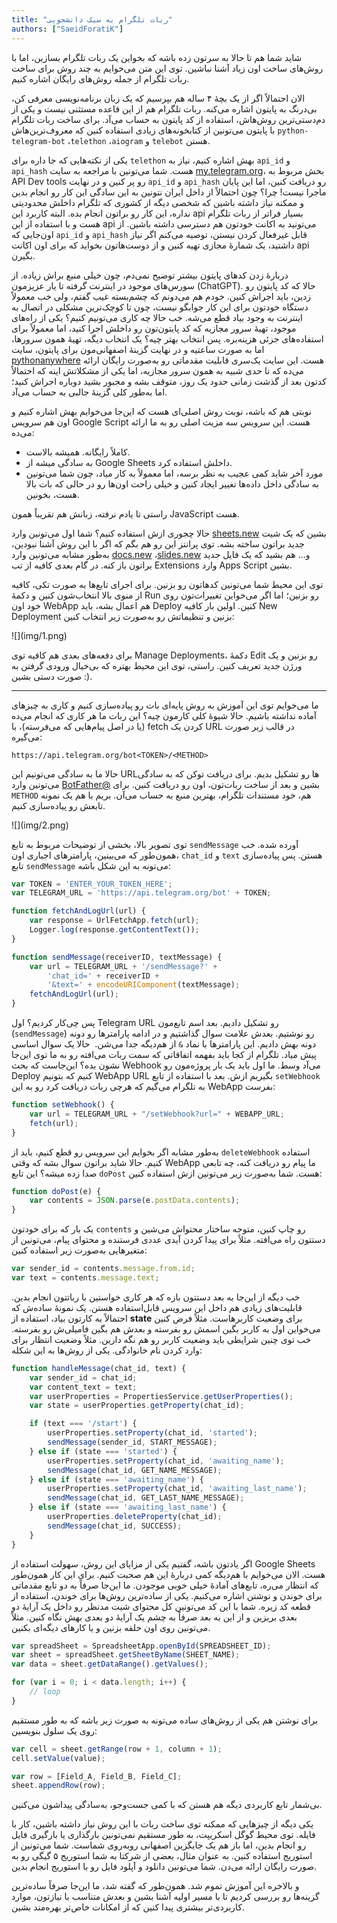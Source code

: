 ```yaml
---
title: "ربات تلگرام به سبک دانشجویی"
authors: ["SaeidForatiK"]
---
```


شاید شما هم تا حالا به سرتون زده باشه که بخواین یک ربات تلگرام بسازین، اما با روش‌های ساخت اون زیاد آشنا نباشین. توی این متن می‌خوایم به چند روش برای ساخت ربات تلگرام از جمله روش‌های رایگان اشاره کنیم.

الان احتمالاً اگر از یک بچۀ ۴ ساله هم بپرسیم که یک زبان برنامه‌نویسی معرفی کن، بی‌درنگ به پایتون اشاره می‌کنه. ربات تلگرام هم از این قاعده مستثنی نیست و یکی از دم‌دستی‌ترین روش‌هاش، استفاده از کد پایتون به حساب می‌آد. برای ساخت ربات تلگرام با پایتون می‌تونین از کتابخونه‌های زیادی استفاده کنین که معروف‌ترین‌هاش `python-telegram-bot` ،`telethon` ،`aiogram` و `telebot` هستن.

یکی از نکته‌هایی که جا داره برای `telethon` بهش اشاره کنیم، نیاز به `api_id` و `api_hash` هست. شما می‌تونین با مراجعه به سایت [my.telegram.org](https://my.telegram.org)، بخش مربوط به API Dev tools رو پر کنین و در نهایت `api_id` و `api_hash` رو دریافت کنین، اما این پایان ماجرا نیست! چرا؟ چون احتمالاً از داخل ایران نتونین به این سادگی این کار رو انجام بدین و ممکنه نیاز داشته باشین که شخصی دیگه از کشوری که تلگرام داخلش محدودیتی نداره، این کار رو براتون انجام بده. البته کاربرد این api بسیار فراتر از ربات تلگرام هست و با استفاده از این api می‌تونید به اکانت خودتون هم دسترسی داشته باشین. از اون‌جایی که `api_id` و `api_hash` قابل غیرفعال کردن نیستن، توصیه می‌کنم اگر نیاز داشتید، یک شمارۀ مجازی تهیه کنین و از دوست‌هاتون بخواید که برای اون اکانت api بگیرن.

دربارۀ زدن کدهای پایتون بیشتر توضیح نمی‌دم، چون خیلی منبع براش زیاده. از سورس‌های موجود در اینترنت گرفته تا یار عزیزمون (ChatGPT). حالا که کد پایتون رو زدین، باید اجراش کنین. خودم هم می‌دونم که چشم‌بسته غیب گفتم، ولی خب معمولاً دستگاه خودتون برای این کار جوابگو نیست، چون تا کوچک‌ترین مشکلی در اتصال به اینترنت به وجود بیاد قطع می‌شه. خب حالا چه کاری می‌تونیم کنیم؟ یکی از راه‌های موجود، تهیۀ سرور مجازیه که کد پایتون‌تون رو داخلش اجرا کنید، اما معمولاً برای استفاده‌های جزئی هزینه‌بره. پس انتخاب بهتر چیه؟ یک انتخاب دیگه، تهیۀ همون سرورها، اما به صورت ساعتیه و در نهایت گزینۀ اصفهانی‌مون برای پایتون، سایت [pythonanywhere](https://www.pythonanywhere.com/) هست. این سایت یک‌سری قابلیت مقدماتی رو به‌صورت رایگان ارائه می‌ده که تا حدی شبیه به همون سرور مجازیه، اما یکی از مشکلاتش اینه که احتمالاً کدتون بعد از گذشت زمانی حدود یک روز، متوقف بشه و مجبور بشید دوباره اجراش کنید؛ اما به‌طور کلی گزینۀ جالبی به حساب می‌آد.

نوبتی هم که باشه، نوبت روش اصلی‌ای هست که این‌جا می‌خوایم بهش اشاره کنیم و اون هم سرویس Google Script هست. این سرویس سه مزیت اصلی رو به ما ارائه می‌ده:
- کاملاً رایگانه. همیشه بالاست.
- به سادگی میشه از Google Sheets داخلش استفاده کرد.
- مورد آخر شاید کمی عجیب به نظر برسه، اما معمولاً به کار میاد، چون شما می‌تونین به سادگی داخل داده‌ها تغییر ایجاد کنین و خیلی راحت اون‌ها رو در حالی که بات بالا هست، بخونین.

راستی تا یادم نرفته، زبانش هم تقریباً همون JavaScript هست.

حالا چجوری ازش استفاده کنیم؟ شما اول می‌تونین وارد [sheets.new](https://sheets.new) بشین که یک شیت جدید براتون ساخته بشه. توی پرانتز این رو هم بگم که اگر با این روش آشنا نبودین، به‌طور مشابه می‌تونین وارد [docs.new](https://docs.new) ،[slides.new](https://slides.new) و… هم بشید که یک فایل جدید براتون باز کنه. در گام بعدی کافیه از تب Extensions وارد Apps Script بشین.

توی این محیط شما می‌تونین کدهاتون رو بزنین. برای اجرای تابع‌ها به صورت تکی، کافیه از منوی بالا انتخاب‌شون کنین و دکمۀ Run رو بزنین؛ اما اگر می‌خواین تغییرات‌تون روی خود اون WebApp هم اعمال بشه، باید Deploy کنین. اولین بار کافیه New Deployment بزنین و تنظیماتش رو به‌صورت زیر انتخاب کنین:

<div style={{textAlign: 'center'}}>![](img/1.png)</div>

برای دفعه‌های بعدی هم کافیه توی Manage Deployments، دکمۀ Edit رو بزنین و یک ورژن جدید تعریف کنین. راستی، توی این محیط بهتره که بی‌خیال ورودی گرفتن به صورت دستی بشین :).

----

ما می‌خوایم توی این آموزش به روش پایه‌ای بات رو پیاده‌سازی کنیم و کاری به چیزهای آماده نداشته باشیم. حالا شیوۀ کلی کارمون چیه؟ این ربات ما هر کاری که انجام می‌ده (یا در اصل پیام‌هایی که می‌فرسته)، با fetch کردن یک URL در قالب زیر صورت می‌گیره:

```url
https://api.telegram.org/bot<TOKEN>/<METHOD>
```

حالا ما به سادگی می‌تونیم این URLها رو تشکیل بدیم. برای دریافت توکن که به سادگی می‌تونین وارد [BotFather@](https://t.me/BotFather) بشین و بعد از ساخت ربات‌تون، اون رو دریافت کنین. برای `METHOD` هم، خود مستندات تلگرام، بهترین منبع به حساب می‌آن. بریم با هم یک نمونه تابعش رو پیاده‌سازی کنیم.

<div style={{textAlign: 'center'}}>![](img/2.png)</div>

توی تصویر بالا، بخشی از توضیحات مربوط به تابع `sendMessage` آورده شده. خب همون‌طور که می‌بینین، پارامترهای اجباری اون، `chat_id` و `text` هستن. پس پیاده‌سازی تابع `sendMessage` می‌تونه به این شکل باشه:

```javascript
var TOKEN = 'ENTER_YOUR_TOKEN_HERE';
var TELEGRAM_URL = 'https://api.telegram.org/bot' + TOKEN;

function fetchAndLogUrl(url) {
	var response = UrlFetchApp.fetch(url);
	Logger.log(response.getContentText());
}

function sendMessage(receiverID, textMessage) {
	var url = TELEGRAM_URL + '/sendMessage?' +
		'chat_id=' + receiverID +
		'&text=' + encodeURIComponent(textMessage);
	fetchAndLogUrl(url);
}
```

پس چی‌کار کردیم؟ اول Telegram URL رو تشکیل دادیم. بعد اسم تابع‌مون (`sendMessage`) رو نوشتیم. بعدش علامت سوال گذاشتیم و در ادامه پارامترها رو دونه دونه بهش دادیم. این پارامترها با نماد `&` از هم‌دیگه جدا می‌شن. 
حالا یک سوال اساسی پیش میاد. تلگرام از کجا باید بفهمه اتفاقاتی که سمت ربات می‌افته رو به ما توی این‌جا نشون بده؟ این‌جاست که بحث Webhook می‌آد وسط. ما اول باید یک بار پروژه‌مون رو Deploy کنیم که بتونیم WebApp URL بگیریم ازش. بعد با استفاده از تابع `setWebhook` به تلگرام می‌گیم که هرچی ربات دریافت کرد رو به این WebApp بفرست:

```javascript
function setWebhook() {
	var url = TELEGRAM_URL + "/setWebhook?url=" + WEBAPP_URL;
	fetch(url);
}
```

به‌طور مشابه اگر بخوایم این سرویس رو قطع کنیم، باید از `deleteWebhook` استفاده کنیم. حالا شاید براتون سوال بشه که وقتی WebApp ما پیام رو دریافت کنه، چه تابعی صدا زده میشه؟ این تابع `doPost` هست. شما به‌صورت زیر می‌تونین ازش استفاده کنین:

```javascript
function doPost(e) {
	var contents = JSON.parse(e.postData.contents);
}
```

یک بار که برای خودتون `contents` رو چاپ کنین، متوجه ساختار محتواش می‌شین و دستتون راه می‌افته. مثلاً برای پیدا کردن آیدی عددی فرستنده و محتوای پیام، می‌تونین از متغیرهایی به‌صورت زیر استفاده کنین:

```javascript
var sender_id = contents.message.from.id;
var text = contents.message.text;
```

خب دیگه از این‌جا به بعد دستتون بازه که هر کاری خواستین با رباتتون انجام بدین. قابلیت‌های زیادی هم داخل این سرویس قابل‌استفاده هستن. یک نمونۀ ساده‌ش که احتمالاً به کارتون بیاد، استفاده از **state** برای وضعیت کاربرهاست. مثلاً فرض کنین می‌خواین اول به کاربر بگین اسمش رو بفرسته و بعدش هم بگین فامیلی‌ش رو بفرسته. خب توی چنین شرایطی باید وضعیت کاربر رو هم نگه دارین. مثلاً وضعیت انتظار برای وارد کردن نام خانوادگی. یکی از روش‌ها به این شکله:

```javascript
function handleMessage(chat_id, text) {
	var sender_id = chat_id;
	var content_text = text;
	var userProperties = PropertiesService.getUserProperties();
	var state = userProperties.getProperty(chat_id);

	if (text === '/start') {
		userProperties.setProperty(chat_id, 'started');
		sendMessage(sender_id, START_MESSAGE);
	} else if (state === 'started') {
		userProperties.setProperty(chat_id, 'awaiting_name');
		sendMessage(chat_id, GET_NAME_MESSAGE);
	} else if (state === 'awaiting_name') {
		userProperties.setProperty(chat_id, 'awaiting_last_name');
		sendMessage(chat_id, GET_LAST_NAME_MESSAGE);
	} else if (state === 'awaiting_last_name') {
		userProperties.deleteProperty(chat_id);
		sendMessage(chat_id, SUCCESS);
	}
}
```

اگر یادتون باشه، گفتیم یکی از مزایای این روش، سهولت استفاده از Google Sheets هست. الان می‌خوایم با هم‌دیگه کمی دربارۀ این هم صحبت کنیم. برای این کار همون‌طور که انتظار می‌ره، تابع‌های آمادۀ خیلی خوبی موجودن. ما این‌جا صرفاً به دو تابع مقدماتی برای خوندن و نوشتن اشاره می‌کنیم. یکی از ساده‌ترین روش‌ها برای خوندن، استفاده از قطعه کد زیره. شما با این کد می‌تونین کل محتوای شیت مدنظر رو داخل یک آرایۀ دو بعدی بریزین و از این به بعد صرفاً به چشم یک آرایۀ دو بعدی بهش نگاه کنین. مثلاً می‌تونین روی اون حلقه بزنین و یا کارهای دیگه‌ای بکنین.

```javascript
var spreadSheet = SpreadsheetApp.openById(SPREADSHEET_ID);
var sheet = spreadSheet.getSheetByName(SHEET_NAME);
var data = sheet.getDataRange().getValues();

for (var i = 0; i < data.length; i++) {
	// loop
}
```

برای نوشتن هم یکی از روش‌های ساده می‌تونه به صورت زیر باشه که به طور مستقیم روی یک سلول بنویسین:


```javascript
var cell = sheet.getRange(row + 1, column + 1);
cell.setValue(value);

var row = [Field_A, Field_B, Field_C];
sheet.appendRow(row);
```

بی‌شمار تابع کاربردی دیگه هم هستن که با کمی جست‌وجو، به‌سادگی پیداشون می‌کنین.

یکی دیگه از چیزهایی که ممکنه توی ساخت ربات با این روش نیاز داشته باشین، کار با فایله. توی محیط گوگل اسکریپت، به طور مستقیم نمی‌تونین بارگذاری یا بارگیری فایل رو انجام بدین، اما باز هم یک جایگزین اصفهانی روبه‌روی شماست. شما می‌تونین از استوریج استفاده کنین. به عنوان مثال، بعضی از شرکتا به شما استوریج ۵ گیگی رو به صورت رایگان ارائه می‌دن. شما می‌تونین دانلود و آپلود فایل رو با استوریج انجام بدین.

و بالاخره این آموزش تموم شد. همون‌طور که گفته شد، ما این‌جا صرفاً ساده‌ترین گزینه‌ها رو بررسی کردیم تا با مسیر اولیه آشنا بشین و بعدش متناسب با نیازتون، موارد کاربردی‌تر بیشتری پیدا کنین که از امکانات خاص‌تر بهره‌مند بشین.
